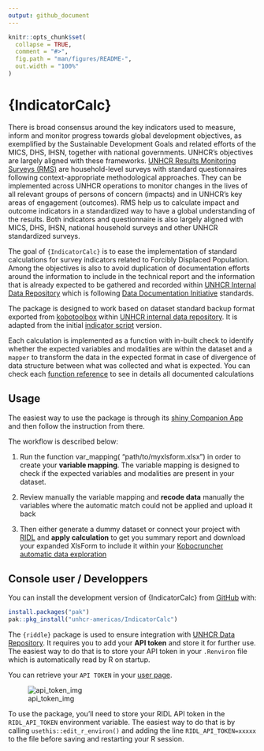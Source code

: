 ```yaml
---
output: github_document
---
```


<!-- README.md is generated from README.Rmd. Please edit that file -->

```r
knitr::opts_chunk$set(
  collapse = TRUE,
  comment = "#>",
  fig.path = "man/figures/README-",
  out.width = "100%"
)
```

# {IndicatorCalc}

<!-- badges: start -->
<!-- badges: end -->

There is broad consensus around the key indicators used to measure, inform and monitor progress towards global development objectives, as exemplified by the Sustainable Development Goals and related efforts of the MICS, DHS, IHSN, together with national governments. UNHCR's objectives are largely aligned with these frameworks. [UNHCR Results Monitoring Surveys (RMS)](https://intranet.unhcr.org/en/support-services/common-good-data-initiatives/household-surveys/Results-Monitoring-Surveys.html) are household-level surveys with standard questionnaires following context-appropriate methodological approaches. They can be implemented across UNHCR operations to monitor changes in the lives of all relevant groups of persons of concern (impacts) and in UNHCR's key areas of engagement (outcomes). RMS help us to calculate impact and outcome indicators in a standardized way to have a global understanding of the results. Both indicators and questionnaire is also largely aligned with MICS, DHS, IHSN, national household surveys and other UNHCR standardized surveys. 

The goal of `{IndicatorCalc}` is to ease the implementation of standard calculations for survey indicators related to Forcibly Displaced Population. Among the objectives is also to avoid duplication of documentation efforts around the information to include in the technical report and the information that is already expected to be gathered and recorded within [UNHCR Internal Data Repository](http://ridl.unhcr.org) which is following [Data Documentation Initiative](https://ddialliance.org/) standards.

The package is designed to work based on dataset standard backup format exported from [kobotoolbox](http://http://kobo.unhcr.org) within [UNHCR internal data repository](http://ridl.unhcr.org). It is adapted from the initial [indicator script](https://github.com/bozdagilgi/UNHCR-RMS-Indicators) version. 

Each calculation is implemented as a function with in-built check to identify whether the expected variables and modalities are within the dataset and a `mapper` to transform the data in the expected format in case of divergence of data structure between what was collected and what is expected. You can check each [function reference](/reference/index.html) to see in details all documented calculations



## Usage

The easiest way to use the package is through its [shiny Companion App](http://rstudio.unhcr.org/IndicatorCalc)  and then follow the instruction from there.

 The workflow is described below:
 
  1. Run the function var_mapping( "path/to/myxlsform.xlsx") in order to create your __variable mapping__. The variable mapping is designed to check if the expected variables and modalities are present in your dataset. 
  
  2. Review manually the variable mapping and __recode data__ manually the variables where the automatic match could not be applied and upload it back
  
  3. Then either generate a dummy dataset or connect your project with [RIDL](https://ridl.unhcr.org) and __apply calculation__ to get you summary report and download your expanded XlsForm to include it within your [Kobocruncher automatic data exploration](https/rstudio.unhcr.org/kobcruncher)


## Console user / Developpers

You can install the development version of {IndicatorCalc} from [GitHub](https://github.com/unhcr-americas/IndicatorCalc) with:

``` r
install.packages("pak")
pak::pkg_install("unhcr-americas/IndicatorCalc")
```


The `{riddle}` package is used to ensure integration with [UNHCR Data Repository](https://ridl.unhcr.org).
It requires you to add your __API token__ and store it for further use. 
The easiest way to do that is to store your API token in your `.Renviron` file which 
is automatically read by R on startup.

You can retrieve your `API TOKEN` in your [user page](https://ridl.unhcr.org/user/).

![api_token_img](https://raw.githubusercontent.com/Edouard-Legoupil/riddle/main/inst/token.png)

To use the package, you’ll need to store your RIDL API token in the `RIDL_API_TOKEN` environment variable. 
The easiest way to do that is by calling `usethis::edit_r_environ()` and adding the line
`RIDL_API_TOKEN=xxxxx` to the file before saving and restarting your R session.




